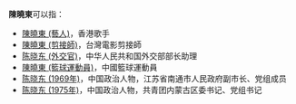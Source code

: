 '''陳曉東'''可以指：
* [[陳曉東_(藝人)|陳曉東 (藝人)]]，香港歌手
* [[陳曉東_(剪接師)|陳曉東 (剪接師)]]，台灣電影剪接師
* [[陈晓东_(外交官)|陈晓东 (外交官)]]，中华人民共和国外交部部长助理
* [[陳曉東_(籃球運動員)|陳曉東 (籃球運動員)]]，中國籃球運動員
* [[陈晓东_(1969年)|陈晓东 (1969年)]]，中国政治人物，江苏省南通市人民政府副市长、党组成员
* [[陈晓东_(1975年)|陈晓东 (1975年)]]，中国政治人物，共青团内蒙古区委书记、党组书记
{{Disambiguation|X|Cat=三字陳姓人名消歧義}}